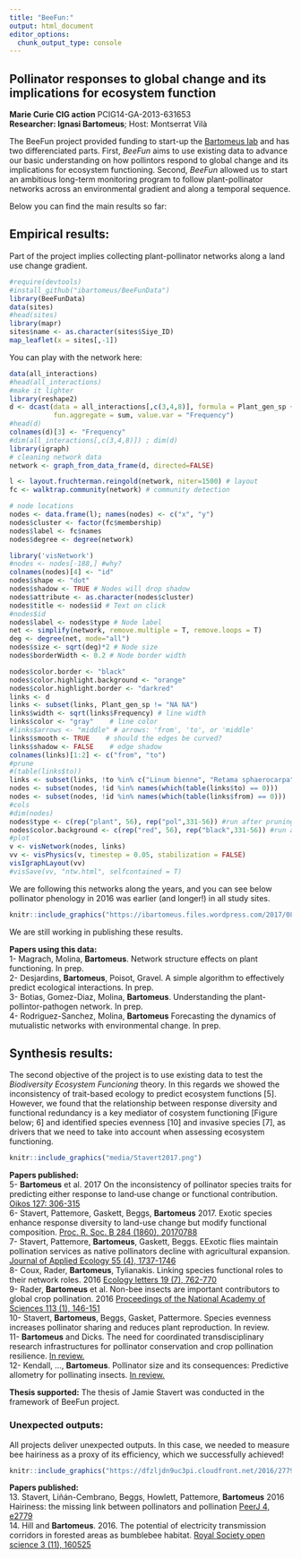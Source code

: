```yaml
---
title: "BeeFun:"
output: html_document
editor_options: 
  chunk_output_type: console
---
```


## Pollinator responses to global change and its implications for ecosystem function  
**Marie Curie CIG action** PCIG14-GA-2013-631653  
**Researcher: Ignasi Bartomeus**; Host: Montserrat Vilà

The BeeFun project provided funding to start-up the [Bartomeus lab](http://www.bartomeuslab.com) and has two differenciated parts. First, *BeeFun* aims to use existing data to advance our basic understanding on how pollintors respond to global change and its implications for ecosystem functioning. Second, *BeeFun* allowed us to start an ambitious long-term monitoring program to follow plant-pollinator networks across an environmental gradient and along a temporal sequence. 

Below you can find the main results so far:
    
## Empirical results:

Part of the project implies collecting plant-pollinator networks along a land use change gradient. 

```r
#require(devtools)
#install_github("ibartomeus/BeeFunData")
library(BeeFunData)
data(sites)
#head(sites)
library(mapr)
sites$name <- as.character(sites$Siye_ID)
map_leaflet(x = sites[,-1])
```

You can play with the network here:

```r
data(all_interactions)
#head(all_interactions)
#make it lighter
library(reshape2)
d <- dcast(data = all_interactions[,c(3,4,8)], formula = Plant_gen_sp + Pollinator_gen_sp ~ ., 
           fun.aggregate = sum, value.var = "Frequency")
#head(d)
colnames(d)[3] <- "Frequency"
#dim(all_interactions[,c(3,4,8)]) ; dim(d)
library(igraph)
# cleaning network data
network <- graph_from_data_frame(d, directed=FALSE)

l <- layout.fruchterman.reingold(network, niter=1500) # layout
fc <- walktrap.community(network) # community detection

# node locations
nodes <- data.frame(l); names(nodes) <- c("x", "y")
nodes$cluster <- factor(fc$membership)
nodes$label <- fc$names
nodes$degree <- degree(network)

library('visNetwork') 
#nodes <- nodes[-188,] #why?
colnames(nodes)[4] <- "id"
nodes$shape <- "dot"  
nodes$shadow <- TRUE # Nodes will drop shadow
nodes$attribute <- as.character(nodes$cluster) 
nodes$title <- nodes$id # Text on click
#nodes$id
nodes$label <- nodes$type # Node label
net <- simplify(network, remove.multiple = T, remove.loops = T) 
deg <- degree(net, mode="all")
nodes$size <- sqrt(deg)*2 # Node size
nodes$borderWidth <- 0.2 # Node border width

nodes$color.border <- "black"
nodes$color.highlight.background <- "orange"
nodes$color.highlight.border <- "darkred"
links <- d
links <- subset(links, Plant_gen_sp != "NA NA")
links$width <- sqrt(links$Frequency) # line width
links$color <- "gray"    # line color  
#links$arrows <- "middle" # arrows: 'from', 'to', or 'middle'
links$smooth <- TRUE    # should the edges be curved?
links$shadow <- FALSE    # edge shadow
colnames(links)[1:2] <- c("from", "to")
#prune
#(table(links$to))
links <- subset(links, !to %in% c("Linum bienne", "Retama sphaerocarpa"))
nodes <- subset(nodes, !id %in% names(which(table(links$to) == 0)))
nodes <- subset(nodes, !id %in% names(which(table(links$from) == 0)))
#cols
#dim(nodes)
nodes$type <- c(rep("plant", 56), rep("pol",331-56)) #run after pruning!!
nodes$color.background <- c(rep("red", 56), rep("black",331-56)) #run after pruning!!
#plot
v <- visNetwork(nodes, links)
vv <- visPhysics(v, timestep = 0.05, stabilization = FALSE)
visIgraphLayout(vv)
#visSave(vv, "ntw.html", selfcontained = T)
```   

We are following this networks along the years, and you can see below pollinator phenology in 2016 was earlier (and longer!) in all study sites.

```r
knitr::include_graphics("https://ibartomeus.files.wordpress.com/2017/08/rplot.png?w=584")
```

We are still working in publishing these results.

**Papers using this data: **  
1- Magrach, Molina, **Bartomeus**. Network structure effects on plant functioning. In prep.   
2- Desjardins, **Bartomeus**, Poisot, Gravel. A simple algorithm to effectively predict ecological interactions. In prep.   
3- Botias, Gomez-Diaz, Molina, **Bartomeus**. Understanding the plant-pollintor-pathogen network. In prep.   
4- Rodriguez-Sanchez, Molina, **Bartomeus** Forecasting the dynamics of mutualistic networks with environmental change. In prep.   
 
## Synthesis results:  
    
The second objective of the project is to use existing data to test the *Biodiversity Ecosystem Funcioning* theory. In this regards we showed the inconsistency of trait-based ecology to predict ecosystem functions [5]. However, we found that the relationship between response diversity and functional redundancy is a key mediator of cosystem functioning [Figure below; 6] and identified species evenness [10] and invasive species [7], as drivers that we need to take into account when assessing ecosystem functioning.      

```r
knitr::include_graphics("media/Stavert2017.png")
```

**Papers published:**  
5- **Bartomeus** et al. 2017 On the inconsistency of pollinator species traits for predicting either response to land‐use change or functional contribution. [Oikos 127: 306-315](https://onlinelibrary.wiley.com/doi/full/10.1111/oik.04507)    
6- Stavert, Pattemore, Gaskett, Beggs, **Bartomeus** 2017. Exotic species enhance response diversity to land-use change but modify functional composition. [Proc. R. Soc. B 284 (1860), 20170788](http://rspb.royalsocietypublishing.org/content/284/1860/20170788)    
7- Stavert, Pattemore, **Bartomeus**, Gaskett, Beggs. EExotic flies maintain pollination services as native pollinators decline with agricultural expansion. [Journal of Applied Ecology 55 (4), 1737-1746](https://besjournals.onlinelibrary.wiley.com/doi/abs/10.1111/1365-2664.13103)  
8- Coux, Rader, **Bartomeus**, Tylianakis. Linking species functional roles to their network roles. 2016 [Ecology letters 19 (7), 762-770](https://onlinelibrary.wiley.com/doi/abs/10.1111/ele.12612)   
9- Rader, **Bartomeus** et al. Non-bee insects are important contributors to global crop pollination. 2016 [Proceedings of the National Academy of Sciences 113 (1), 146-151](http://www.pnas.org/content/113/1/146.short)   
10- Stavert, **Bartomeus**, Beggs, Gasket, Pattermore. Species evenness increases pollinator sharing and reduces plant reproduction. In review.  
11- **Bartomeus** and Dicks. The need for coordinated transdisciplinary research infrastructures for pollinator conservation and crop pollination resilience. [In review.](https://peerj.com/preprints/26898)   
12- Kendall, ..., **Bartomeus**. Pollinator size and its consequences: Predictive allometry for pollinating insects. [In review.](https://www.biorxiv.org/content/early/2018/08/22/397604.abstract)   

**Thesis supported:** The thesis of Jamie Stavert was conducted in the framework of BeeFun project.

### Unexpected outputs:  
  
All projects deliver unexpected outputs. In this case, we needed to measure bee hairiness as a proxy of its efficiency, which we successfully achieved! 

```r
knitr::include_graphics("https://dfzljdn9uc3pi.cloudfront.net/2016/2779/1/fig-1-2x.jpg")
```

**Papers published:**  
13. Stavert, Liñán-Cembrano, Beggs, Howlett, Pattemore, **Bartomeus** 2016 Hairiness: the missing link between pollinators and pollination [PeerJ 4, e2779](https://peerj.com/articles/2779)  
14. Hill and **Bartomeus**. 2016. The potential of electricity transmission corridors in forested areas as bumblebee habitat. [Royal Society open science 3 (11), 160525](http://rsos.royalsocietypublishing.org/content/3/11/160525.abstract)  